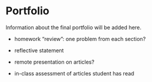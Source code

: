 # Portfolio {#sec-portfolio}

Information about the final portfolio will be added here.

- homework "review": one problem from each section?

- reflective statement 

- remote presentation on articles?

- in-class assessment of articles student has read
